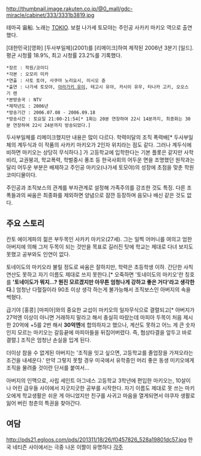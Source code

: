 http://thumbnail.image.rakuten.co.jp/@0_mall/gdc-miracle/cabinet/333/3331b3819.jpg

{{{#!html
<object width="640" height="360"><param name="movie" value="//www.youtube.com/v/LV0Yk3vTHhc?hl=ko_KR&amp;version=3&amp;rel=0"></param><param name="allowFullScreen" value="true"></param><param name="allowscriptaccess" value="always"></param><embed src="//www.youtube.com/v/LV0Yk3vTHhc?hl=ko_KR&amp;version=3&amp;rel=0" type="application/x-shockwave-flash" width="640" height="360" allowscriptaccess="always" allowfullscreen="true"></embed></object>
}}}

테마곡 宙船. 노래는 [[TOKIO]]. 보컬 나가세 토모야는 주인공 사카키 마키오 역으로 출연했다.

[대한민국][영화] [두사부일체](2001)를 [리메이크]하여 제작된 2006년 3분기 [일드]. 평균 시청률 18.9%, 최고 시청률 23.2%를 기록했다. 

 *장르 : 학원/코미디 
 *각본 : 오모리 미카
 *연출 : 사토 토야, 사쿠마 노리요시, 이시오 쥰
 *출연 : 나가세 토모야, [[아라가키 유이]], 테고시 유야, 카시이 유우, 타나카 고키, 오오스기 렌
 *본방송국 : NTV
 *제작년도 : 2006년 
 *방송기간 : 2006.07.08 - 2006.09.18
 *방송시간 : 토요일 21:00-21:54[* 1화는 20분 연장하여 22시 14분까지, 최종화는 30분 연장하여 22시 24분까지 방송되었다.]

두사부일체를 리메이크했지만 내용은 많이 다르다. 학력미달의 조직 폭력배[* 두사부일체의 계두식과 이 작품의 사카키 마키오가 2인자 위치라는 점도 같다. 그러나 계두식에 비하면 마키오는 상당히 무식하다.] 가 고등학교에 입학한다는 기본 플롯은 같지만 사학비리, 교권붕괴, 학교폭력, 학벌중시 풍조 등 한국사회의 어두운 면을 조명했던 원작과는 달리 어두운 부분은 배제하고 주인공 마키오(나가세 토모야)의 성장에 초점을 맞춘 학원 코미디물이다.

주인공과 조직보스의 관계를 부자관계로 설정해 가족주의를 강조한 것도 특징. 다른 조폭들과의 싸움은 최종화를 제외하면 양념으로 잠깐 등장하며 음모나 배신 같은 것도 없다.

== 주요 스토리 ==
칸토 에이게파의 젊은 부두목인 사카키 마키오(27세). 그는 일찍 어머니를 여의고 엄한 아버지에 의해 그저 두목이 되는 것만을 목표로 길러진 탓에 학교는 제대로 다녀 보지도 못했고 공부와도 인연이 없다.  

토네이도의 마키오라 불릴 정도로 싸움은 잘하지만, 학력은 초등학생 이하. 간단한 사칙연산도 못하고 자기 이름도 제대로 쓰지 못한다.[* 오죽하면 '토네이도의 마키오'란 칭호를 ''''토네이도가 뭐지...? 뭔진 모르겠지만 아무튼 엄청나게 강하고 좋은 거다'라고 생각한다.'''] 엄청난 다혈질이라 90초 이상 생각 하는게 불가능해서 조직보스인 아버지의 속을 썩혔다.

급기야 [홍콩] [마피아]와의 중요한 교섭이 마키오의 일자무식으로 결렬되고[* 아버지가 27억엔 이상이 아니면 거래하지 말라고 해서 충실히 따랐는데 마피아 두목이 처음 제시한 20억에 +5를 2번 해서 '''30억엔'''에 합의하자고 했으나, 계산도 못하고 어느 게 큰 숫자인지 모르는 마키오는 갈등끝에 마피아들을 뒤집어버렸다. 즉, 협상타결을 앞두고 바로 결렬.] 조직은 엄청난 손실을 입게 된다.

더이상 참을 수 없게된 아버지는 '조직을 잇고 싶으면, 고등학교를 졸업장을 가져오라는 조건을 내세운다.' 만약 그렇지 못할 경우 미국에서 유학중인 머리 좋은 동생 미키오에게 조직을 물려줄 것이란 단서를 붙여서...

아버지의 인맥으로, 사립 세인트 아그네스 고등학교 3학년에 편입한 마키오는, 10살이나 어린 급우들 사이에서 지긋지긋한 공부를 시작한다. 자기 이름도 제대로 못 쓰는 마키오에게 학교생활은 쉬운 게 아니었지만 친구를 사귀고 마음을 열게되면서 야쿠자 생활로 잃어 버린 청춘의 특권을 찾아간다.
== 여담 ==
http://pds21.egloos.com/pds/201311/18/26/f0457826_528a19801dc57.jpg
한국 네티즌 사이에서는 극중 나온 이짤이 유명하다
[[각주]]
